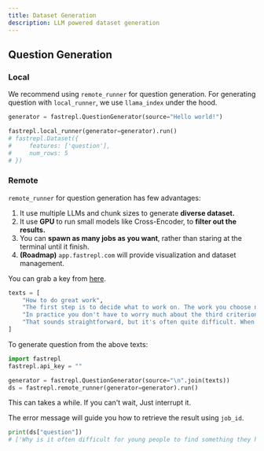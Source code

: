 ```yaml
---
title: Dataset Generation
description: LLM powered dataset generation
---
```


## Question Generation

### Local
<Tip>We recommend using `remote_runner` for question generation.</Tip>
For generating question with `local_runner`, we use `llama_index` under the hood.

```python
generator = fastrepl.QuestionGenerator(source="Hello world!")

fastrepl.local_runner(generator=generator).run()
# fastrepl.Dataset({
#     features: ['question'],
#     num_rows: 5
# })
```

### Remote
`remote_runner` for question generation has few advantages:

1. It use multiple LLMs and chunk sizes to generate **diverse dataset.**
2. It use **GPU** to run small models like Cross-Encoder, to **filter out the results.**
3. You can **spawn as many jobs as you want**, rather than staring at the terminal until it finish.
4. **(Roadmap)** `app.fastrepl.com` will provide visualization and dataset management.

<Note>You can grab a key from [here](https://app.fastrepl.com).</Note>

```python
texts = [
    "How to do great work",
    "The first step is to decide what to work on. The work you choose needs to have three qualities: it has to be something you have a natural aptitude for, that you have a deep interest in, and that offers scope to do great work",
    "In practice you don't have to worry much about the third criterion. Ambitious people are if anything already too conservative about it. So all you need to do is find something you have an aptitude for and great interest in.",
    "That sounds straightforward, but it's often quite difficult. When you're young you don't know what you're good at or what different kinds of work are like. Some kinds of work you end up doing may not even exist yet. So while some people know what they want to do at 14, most have to figure it out.",
]
```

To generate question from the above texts:

```python
import fastrepl
fastrepl.api_key = ""

generator = fastrepl.QuestionGenerator(source="\n".join(texts))
ds = fastrepl.remote_runner(generator=generator).run()
```

This can takes a while. If you can't wait, Just interrupt it.

The error message will guide you how to retrieve the result using `job_id`.

```python
print(ds["question"])
# ['Why is it often difficult for young people to find something they have an aptitude for and great interest in?']
```
